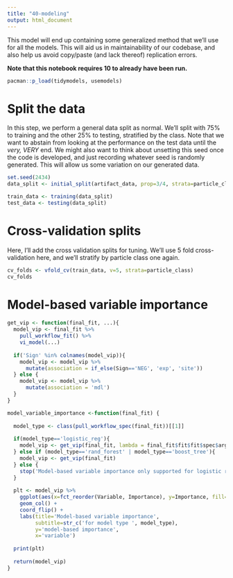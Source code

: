 ```yaml
---
title: "40-modeling"
output: html_document
---
```


This model will end up containing some generalized method that we'll use for all the models.  This will aid us in maintainability of our codebase, and also help us avoid copy/paste (and lack thereof) replication errors.

**Note that this notebook requires 10 to already have been run.**

```r
pacman::p_load(tidymodels, usemodels)
```

# Split the data
In this step, we perform a general data split as normal.  We'll split with 75% to training and the other 25% to testing, stratified by the class.  Note that we want to abstain from looking at the performance on the test data until the _very, VERY_ end.  We might also want to think about unsetting this seed once the code is developed, and just recording whatever seed is randomly generated.  This will allow us some variation on our generated data.

```r
set.seed(2434)
data_split <- initial_split(artifact_data, prop=3/4, strata=particle_class)

train_data <- training(data_split)
test_data <- testing(data_split)
```


# Cross-validation splits
Here, I'll add the cross validation splits for tuning.  We'll use 5 fold cross-validation here, and we'll stratify by particle class one again.
```r
cv_folds <- vfold_cv(train_data, v=5, strata=particle_class)
cv_folds
```

# Model-based variable importance
```r
get_vip <- function(final_fit, ...){
  model_vip <- final_fit %>%
    pull_workflow_fit() %>%
    vi_model(...)
  
  if('Sign' %in% colnames(model_vip)){
    model_vip <- model_vip %>%
      mutate(association = if_else(Sign=='NEG', 'exp', 'site'))
  } else {
    model_vip <- model_vip %>%
      mutate(association = 'mdl')
  }
}

```

```r
model_variable_importance <-function(final_fit) {
  
  model_type <- class(pull_workflow_spec(final_fit))[[1]]
  
  if(model_type=='logistic_reg'){
    model_vip <- get_vip(final_fit, lambda = final_fit$fit$fit$spec$args$penalty)
  } else if (model_type=='rand_forest' | model_type=='boost_tree'){
    model_vip <- get_vip(final_fit)
  } else {
    stop('Model-based variable importance only supported for logistic regression, random forest, and boost models.')
  }
  
  plt <- model_vip %>%
    ggplot(aes(x=fct_reorder(Variable, Importance), y=Importance, fill=association))+
    geom_col() +
    coord_flip() +
    labs(title='Model-based variable importance',
         subtitle=str_c('for model type ', model_type),
         y='model-based importance',
         x='variable')
  
  print(plt)
  
  return(model_vip)
}
```

